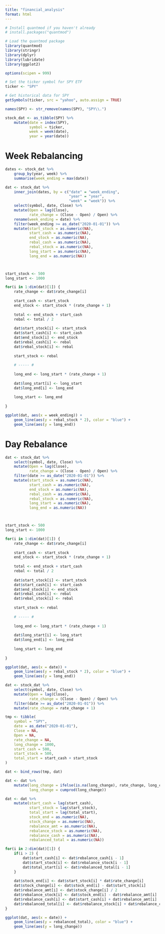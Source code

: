 ```yaml
---
title: "financial_analysis"
format: html
---
```


```r
# Install quantmod if you haven't already
# install.packages("quantmod")

# Load the quantmod package
library(quantmod)
library(stringr)
library(dplyr)
library(lubridate)
library(ggplot2)

options(scipen = 999)

# Set the ticker symbol for SPY ETF
ticker <- "SPY"

# Get historical data for SPY
getSymbols(ticker, src = "yahoo", auto.assign = TRUE)

names(SPY) <- str_remove(names(SPY), "SPY\\.")

stock_dat <- as_tibble(SPY) %>%
    mutate(date = index(SPY), 
           symbol = ticker, 
           week = week(date),
           year = year(date))
```

# Week Rebalancing

```r

dates <- stock_dat %>% 
    group_by(year, week) %>% 
    summarise(week_ending = max(date))

dat <- stock_dat %>% 
    inner_join(dates, by = c("date" = "week_ending",
                             "year" = "year",
                             "week" = "week")) %>% 
    select(symbol, date, Close) %>% 
    mutate(Open = lag(Close), 
           rate_change = (Close - Open) / Open) %>%
    rename(week_ending = date) %>% 
    filter(week_ending >= as_date("2020-01-01")) %>% 
    mutate(start_stock = as.numeric(NA),
           start_cash = as.numeric(NA),
           end_stock = as.numeric(NA),
           rebal_cash = as.numeric(NA),
           rebal_stock = as.numeric(NA),
           long_start = as.numeric(NA),
           long_end = as.numeric(NA))



start_stock <- 500
long_start <- 1000

for(i in 1:dim(dat)[1]) {
    rate_change <- dat$rate_change[i]
    
    start_cash <- start_stock
    end_stock <- start_stock * (rate_change + 1)
    
    total <- end_stock + start_cash
    rebal <- total / 2
    
    dat$start_stock[i] <- start_stock
    dat$start_cash[i] <- start_cash
    dat$end_stock[i] <- end_stock
    dat$rebal_cash[i] <- rebal
    dat$rebal_stock[i] <- rebal
    
    start_stock <- rebal
    
    # ----- # 
    
    long_end <- long_start * (rate_change + 1)
    
    dat$long_start[i] <- long_start
    dat$long_end[i] <- long_end
    
    long_start <- long_end
    
}
```

```r
ggplot(dat, aes(x = week_ending)) + 
    geom_line(aes(y = rebal_stock * 2), color = "blue") + 
    geom_line(aes(y = long_end))
```


# Day Rebalance 

```r
dat <- stock_dat %>% 
    select(symbol, date, Close) %>% 
    mutate(Open = lag(Close), 
           rate_change = (Close - Open) / Open) %>%
    filter(date >= as_date("2020-01-01")) %>% 
    mutate(start_stock = as.numeric(NA),
           start_cash = as.numeric(NA),
           end_stock = as.numeric(NA),
           rebal_cash = as.numeric(NA),
           rebal_stock = as.numeric(NA),
           long_start = as.numeric(NA),
           long_end = as.numeric(NA))



start_stock <- 500
long_start <- 1000

for(i in 1:dim(dat)[1]) {
    rate_change <- dat$rate_change[i]
    
    start_cash <- start_stock
    end_stock <- start_stock * (rate_change + 1)
    
    total <- end_stock + start_cash
    rebal <- total / 2
    
    dat$start_stock[i] <- start_stock
    dat$start_cash[i] <- start_cash
    dat$end_stock[i] <- end_stock
    dat$rebal_cash[i] <- rebal
    dat$rebal_stock[i] <- rebal
    
    start_stock <- rebal
    
    # ----- # 
    
    long_end <- long_start * (rate_change + 1)
    
    dat$long_start[i] <- long_start
    dat$long_end[i] <- long_end
    
    long_start <- long_end
    
}
```

```r
ggplot(dat, aes(x = date)) + 
    geom_line(aes(y = rebal_stock * 2), color = "blue") + 
    geom_line(aes(y = long_end))
```


```r
dat <- stock_dat %>% 
    select(symbol, date, Close) %>% 
    mutate(Open = lag(Close), 
           rate_change = (Close - Open) / Open) %>%
    filter(date >= as_date("2020-01-01")) %>% 
    mutate(rate_change = rate_change + 1)

tmp <- tibble(
    symbol = "SPY",
    date = as_date("2020-01-01"),
    Close = NA,
    Open = NA,
    rate_change = NA,
    long_change = 1000,
    start_cash = 500,
    start_stock = 500,
    total_start = start_cash + start_stock
)

dat <- bind_rows(tmp, dat)

dat <- dat %>% 
    mutate(long_change = ifelse(is.na(long_change), rate_change, long_change),
           long_change = cumprod(long_change))

dat <- dat %>% 
    mutate(start_cash = lag(start_cash),
           start_stock = lag(start_stock),
           total_start = lag(total_start),
           stock_end = as.numeric(NA),
           stock_change = as.numeric(NA),
           rebalance_amt = as.numeric(NA),
           rebalance_stock = as.numeric(NA),
           rebalance_cash = as.numeric(NA),
           rebalanced_total = as.numeric(NA))

for(i in 2:dim(dat)[1]) {
    if(i > 2) {
        dat$start_cash[i] <- dat$rebalance_cash[i - 1]
        dat$start_stock[i] <- dat$rebalance_stock[i - 1]
        dat$total_start[i] <- dat$rebalanced_total[i - 1]
    }
    
    dat$stock_end[i] <- dat$start_stock[i] * dat$rate_change[i]
    dat$stock_change[i] <- dat$stock_end[i] - dat$start_stock[i]
    dat$rebalance_amt[i] <- dat$stock_change[i] / 2
    dat$rebalance_stock[i] <- dat$stock_end[i] - dat$rebalance_amt[i]
    dat$rebalance_cash[i] <- dat$start_cash[i] + dat$rebalance_amt[i]
    dat$rebalanced_total[i] <- dat$rebalance_stock[i] + dat$rebalance_cash[i]
}

ggplot(dat, aes(x = date)) + 
    geom_line(aes(y = rebalanced_total), color = "blue") + 
    geom_line(aes(y = long_change))
```

